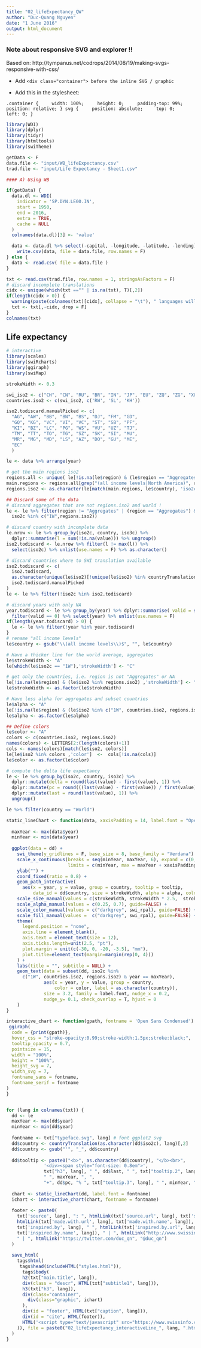 ```yaml
---
title: "02_lifeExpectancy_QW"
author: "Duc-Quang Nguyen"
date: "1 June 2016"
output: html_document
---
```


### Note about responsive SVG and explorer !!

Based on: http://tympanus.net/codrops/2014/08/19/making-svgs-responsive-with-css/

* Add
`<div class="container"> before the inline SVG / graphic`

* Add this in the stylesheet: 

``.container {
    width: 100%;
    height: 0;
    padding-top: 99%;
    position: relative;
}
svg {
    position: absolute;
    top: 0;
    left: 0;
}
``

```r
library(WDI)
library(dplyr)
library(tidyr)
library(htmltools)
library(swiTheme)

getData <- F
data.file <- "input/WB_lifeExpectancy.csv"
trad.file <- "input/Life Expectancy - Sheet1.csv"
```

```r
#### A) Using WB

if(getData) {
  data.dl <- WDI(
    indicator = 'SP.DYN.LE00.IN',
    start = 1950,  
    end = 2016, 
    extra = TRUE, 
    cache = NULL
  )
  colnames(data.dl)[3] <- 'value'

  data <- data.dl %>% select(-capital, -longitude, -latitude, -lending)
	write.csv(data, file = data.file, row.names = F)
} else {
  data <- read.csv( file = data.file )
}

txt <- read.csv(trad.file, row.names = 1, stringsAsFactors = F)
# discard incomplete translations
cidx <- unique(which(txt =="" | is.na(txt), T)[,2])
if(length(cidx > 0)) {
  warning(paste(colnames(txt)[cidx], collapse = "\t"), " languages will be discarded!", "\n")
  txt <- txt[,-cidx, drop = F]
}
colnames(txt)

```

## Life expectancy

```r
# interactive 
library(scales)
library(swiRcharts)
library(ggiraph)
library(swiMap)

strokeWidth <- 0.3

swi_iso2 <- c("CH", "CN", "RU", "BR", "IN", "JP", "EU", "ZQ", "ZG", "XU", "Z4")
countries.iso2 <- c(swi_iso2, c('RW', 'SL', 'KH'))

iso2.todiscard.manualPicked <- c(
  "AG", "AW", "BB", "BN", "BS", "DJ", "FM", "GD", 
  "GQ", "KG", "VC", "VI", "VC", "ST", "SB", "PF", 
  "KI", "BZ", "LC", "PG", "WS", "VU", "UZ", "TJ", 
  "TM", "TT", "TO", "TG", "SZ", "SK", "SI", "MU",
  "MR", "MG", "MD", "LS", "AZ", "DO", "GU", "ME",
  "EC"
  )

le <- data %>% arrange(year)

# get the main regions iso2
regions.all <- unique( le[!is.na(le$region) & (le$region == "Aggregates") ,"country"])
main.regions <- regions.all[grep("(all income levels|North America)", regions.all)]
regions.iso2 <- as.character(le[match(main.regions, le$country), 'iso2c'])

## Discard some of the data
# discard aggregates that are not regions.iso2 and world !
le <- le %>% filter(region != "Aggregates" | (region == "Aggregates") &
  iso2c %in% c("1W",regions.iso2))

# discard country with incomplete data
le.nrow <- le %>% group_by(iso2c, country, iso3c) %>% 
  dplyr::summarise(l = sum(!is.na(value))) %>% ungroup()
iso2.todiscard <- le.nrow %>% filter(l != max(l)) %>% 
  select(iso2c) %>% unlist(use.names = F) %>% as.character()

# discard countries where to SWI translation available
iso2.todiscard <- c(
  iso2.todiscard, 
  as.character(unique(le$iso2)[!unique(le$iso2) %in% countryTranslations[,"iso2"]]),
  iso2.todiscard.manualPicked 
)
le <- le %>% filter(!iso2c %in% iso2.todiscard)

# discard years with only NA
year.todiscard <- le %>% group_by(year) %>% dplyr::summarise( valid = sum(!is.na(value))) %>% ungroup() %>%
  filter(valid == 0) %>% select(year) %>% unlist(use.names = F)
if(length(year.todiscard) > 0) {
  le <- le %>% filter(!year %in% year.todiscard)
}
# rename "all income levels"
le$country <- gsub("\\(all income levels\\)$", "", le$country)

# Have a thicker line for the world average, aggregates
le$strokeWidth <- "A"
le[which(le$iso2c == "1W"),'strokeWidth'] <- "C"

# get only the countries, i.e. region is not "Aggregates" or NA
le[!is.na(le$region) & (le$iso2 %in% regions.iso2) ,'strokeWidth'] <- "B"
le$strokeWidth <- as.factor(le$strokeWidth)

# Have less alpha for aggregates and subset countries
le$alpha <- "A"
le[!is.na(le$region) & (le$iso2 %in% c("1W", countries.iso2, regions.iso2)) ,'alpha'] <- "B"
le$alpha <- as.factor(le$alpha)

## Define colors
le$color <- "A"
colors <- c(countries.iso2, regions.iso2)
names(colors) <- LETTERS[2:(length(colors)+1)]
cols <- names(colors)[match(le$iso2, colors)]
le[le$iso2 %in% colors ,'color']  <-  cols[!is.na(cols)]
le$color <- as.factor(le$color)

# compute the delta life expectancy
le <- le %>% group_by(iso2c, country, iso3c) %>% 
  dplyr::mutate(delta = round(last(value) - first(value), 1)) %>%
  dplyr::mutate(pc = round(((last(value) - first(value)) / first(value)) * 100)) %>% 
  dplyr::mutate(last = round(last(value), 1)) %>% 
  ungroup()

le %>% filter(country == "World")

```

```r

static_lineChart <- function(data, xaxisPadding = 14, label.font = "Open Sans Condensed") {
  
  maxYear <- max(data$year)
  minYear <- min(data$year)
  
  ggplot(data = dd) +  
    swi_theme(y_gridlines = F, base_size = 8, base_family = "Verdana") + 
    scale_x_continuous(breaks = seq(minYear, maxYear, 6), expand = c(0, 0), name = "",
                       limits = c(minYear, max = maxYear + xaxisPadding)) +
    ylab("") + 
    coord_fixed(ratio = 0.8) + 
    geom_path_interactive(
      aes(x = year, y = value, group = country, tooltip = tooltip, 
          data_id = dd$country, size = strokeWidth, alpha = alpha, colour = color)) + 
    scale_size_manual(values = c(strokeWidth, strokeWidth * 2.5,  strokeWidth * 6), guide=FALSE) +
    scale_alpha_manual(values = c(0.25, 0.7), guide=FALSE) +
    scale_color_manual(values = c("darkgrey", swi_rpal), guide=FALSE) +
    scale_fill_manual(values =  c("darkgrey", swi_rpal), guide=FALSE) +
    theme(
      legend.position = "none", 
      axis.line = element_blank(),
      axis.text = element_text(size = 12),
      axis.ticks.length=unit(2.5, "pt"),
      plot.margin = unit(c(-30, 0, -20, -3.5), "mm"),
      plot.title=element_text(margin=margin(rep(0, 4)))
    ) +
    labs(title = "", subtitle = NULL) +
    geom_text(data = subset(dd, iso2c %in% 
      c("1W", countries.iso2, regions.iso2) & year == maxYear),
              aes(x = year, y = value, group = country, 
                  color = color, label = as.character(country)),
              size = 3.2, family = label.font, nudge_x = 0.2, 
              nudge_y= 0.1, check_overlap = T, hjust = 0
    )
}

interactive_chart <- function(gpath, fontname = 'Open Sans Condensed') {
 ggiraph(
  code = {print(gpath)},
  hover_css = "stroke-opacity:0.99;stroke-width:1.5px;stroke:black;",
  tooltip_opacity = 0.7,
  pointsize = 15,
  width = "100%",
  height = "100%",
  height_svg = 7,
  width_svg = 7,
  fontname_sans = fontname,
  fontname_serif = fontname
) 
}



```

```r

for (lang in colnames(txt)) {
  dd <- le
  maxYear <- max(dd$year)
  minYear <- min(dd$year)
  
  fontname <- txt["typeface.svg", lang] # font ggplot2 svg
  dd$country <- countryTranslation(as.character(dd$iso2c), lang)[,2]
  dd$country <- gsub("'", "_", dd$country)
  
  dd$tooltip <- paste0("<b>", as.character(dd$country), "</b><br>",
              '<div><span style="font-size: 0.8em">',
              txt["h3", lang], " ", dd$last, " ", txt["tooltip.2", lang], 
              " ", maxYear, ", ",
              "+", dd$pc, "% ", txt["tooltip.3", lang], " ", minYear, "</span></div>")
  
  chart <- static_lineChart(dd, label.font = fontname)
  ichart <- interactive_chart(chart, fontname = fontname)
  
  footer <- paste0(
    txt['source', lang], ": ", htmlLink(txt['source.url', lang], txt['source.txt', lang]), " | ", txt['made.with', lang], 
    htmlLink(txt['made.with.url', lang], txt['made.with.name', lang]), " & ", 
    txt['inspired.by', lang], " ", htmlLink(txt['inspired.by.url', lang], 
    txt['inspired.by.name', lang]), " | ", htmlLink("http://www.swissinfo.ch", "swissinfo.ch"),
    " | ", htmlLink("https://twitter.com/duc_qn", "@duc_qn")
  )
  
  save_html(
    tags$html(
     tags$head(includeHTML("styles.html")),
      tags$body(    
      h2(txt["main.title", lang]),
      div(class = "descr", HTML(txt["subtitle1", lang])),
      h3(txt["h3", lang]),
      div(class="container",
        div(class="graphic", ichart)
      ),
      div(id = "footer", HTML(txt["caption", lang])),
      div(id = "cite", HTML(footer)),
      HTML('<script type="text/javascript" src="https://www.swissinfo.ch/static/Themes/basic/js/vendor/iframeResizer.contentWindow.3.5.3.min.js"></script>')  
    )), file = paste0("02_lifeExpectancy_interactiveLine_", lang, ".html")
  )
}

```


